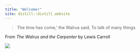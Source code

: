 ```yaml
---
title: "Welcome!"
site: distill::distill_website
---
```


<style>
h1{
  display: none
}
</style>

>  The time has come,' the Walrus said,
>  To talk of many things

From *The Walrus and the Carpenter* by Lewis Carroll 


![](Briny_Beach.jpg)

